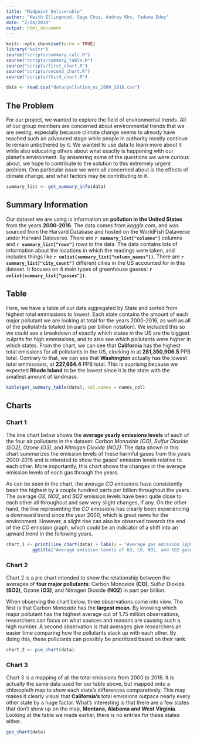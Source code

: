 ```yaml
---
title: "Midpoint Deliverable"
author: "Keith Ellingwood, Sage Choi, Audrey Kho, Faduma Edey"
date: "2/24/2020"
output: html_document
---
```


```r
knitr::opts_chunk$set(echo = TRUE)
library("knitr")
source("scripts/summary_calc.R")
source("scripts/summary_table.R")
source("scripts/first_chart.R")
source("scripts/second_chart.R")
source("scripts/third_chart.R")

data <- read.csv("data/pollution_us_2000_2016.csv")
```

## The Problem
For our project, we wanted to explore the field of environmental trends. All of our group members are concerned about environmental trends that we are seeing, especially because climate change seems to already have reached such an advanced stage while people in authority mostly continue to remain unbothered by it. We wanted to use data to learn more about it while also educating others about what exactly is happening with our planet's environment. By answering some of the questions we were curious about, we hope to contribute to the solution to this extremely urgent problem. One particular issue we were all concerned about is the effects of climate change, and what factors may be contributing to it.

```r
summary_list <- get_summary_info(data)
```

## Summary Information
Our dataset we are using is information on **pollution in the United States** from the years **2000-2016**. The data comes from _kaggle.com_, and was sourced from the Harvard Database and hosted on the WorldFish Dataverse under Harvard Dataverse. There are **`r summary_list["columns"]`** columns and **`r summary_list["rows"]`** rows in the data. The data contains lots of information about the locations in which the readings were taken, and includes things like **`r unlist(summary_list["column_names"])`**. There are **`r summary_list["city_count"]`** different cities in the US accounted for in this dataset. It focuses on 4 main types of greenhouse gasses: **`r unlist(summary_list["gasses"])`**.

## Table
Here, we have a table of our data aggregated by State and sorted from highest total emmissions to lowest. Each state contains the amount of each major pollutant we are looking at total for the years 2000-2016, as well as all of the pollutatnts totaled (in parts per billion notation). We included this so we could see a breakdown of exactly which states in the US are the biggest culprits for high emmissions, and to also see which pollutants were higher in which states. From the chart, we can see that **California** has the highest total emissions for all pollutants in the US, clocking in at **281,350,906.5** PPB total. Contrary to that, we can see that **Washington** actually has the lowest total emmissions, at **227,664.4** PPB total. This is suprising because we expected **Rhode Island** to be the lowest since it is the state with the smallest amount of landmass.

```r
kable(get_summary_table(data), col.names = names_col)
```

## Charts
<!-- Three different charts that display information from the data (what you
visualize is up to you). Describe the purpose of each chart (e.g., "this chart
was intended to show the relationship between..."), render each chart, and
describe pertinent observations found in each chart. --> 
### Chart 1
The line chart below shows the **average yearly emissions levels** of each of the four air pollutants in the dataset: _Carbon Monoxide (CO)_, _Sulfur Dioxide (SO2)_, _Ozone (O3)_, and _Nitrogen Dioxide (NO2)_. The data shown in this chart summarizes the emission levels of these harmful gases from the years 2000-2016 and is intended to show the gases' emission levels relative to each other. More importantly, this chart shows the changes in the average emission levels of each gas through the years.
</p>
As can be seen in the chart, the average _CO_ emissions have consistently been the highest by a couple hundred parts per billion throughout the years. The average _O3_, _NO2_, and _SO2_ emission levels have been quite close to each other all throughout and saw very slight changes, if any. On the other hand, the line representing the _CO_ emissions has clearly been experiencing a downward trend since the year 2000, which is great news for the environment. However, a slight rise can also be observed towards the end of the _CO_ emission graph, which could be an indicator of a shift into an upward trend in the following years.

```r
chart_1 <- print(line_chart(data) + labs(y = "Average gas emission (ppb)", x = "Year") +
          ggtitle("Average emission levels of O3, CO, NO2, and SO2 gases from 2000-2016"))
```

### Chart 2
Chart 2 is a pie chart intended to show the relationship between the averages of **four major pollutants**: Carbon Monoxide **(CO)**, Sulfur Dioxide **(SO2)**, Ozone **(O3)**, and Nitrogen Dioxide **(NO2)** in part per billion. 
</p>
When observing the chart below, three observations come into view. The first is that Carbon Monoxide has the **largest mean**. By knowing which major pollutant has the highest average out of 1.75 million observations, researchers can focus on what sources and reasons are causing such a high number. A second observation is that averages give researchers an easier time comparing how the pollutants stack up with each other. By doing this, these pollutants can possibly be prioritized based on their rank.

```r
chart_2 <- pie_chart(data)
```

### Chart 3
Chart 3 is a mapping of all the total emissions from 2000 to 2016. It is actually the same data used for our table above, but mapped onto a chloropleth map to show each state's differences comparatively. This map makes it clearly visual that **California's** total emissions outpace nearly every other state by a huge factor. What's interesting is that there are a few states that don't show up on the map, **Montana, Alabama and West Virginia**. Looking at the table we made earlier, there is no entries for these states either.

```r
geo_chart(data)
```
